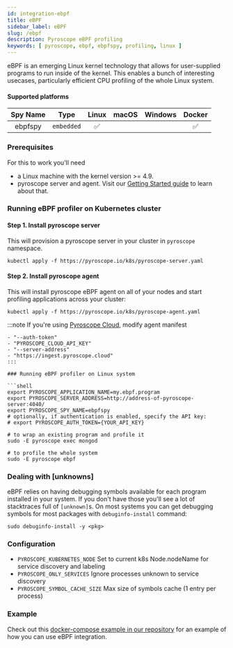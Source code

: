 ```yaml
---
id: integration-ebpf
title: eBPF
sidebar_label: eBPF
slug: /ebpf
description: Pyroscope eBPF profiling
keywords: [ pyroscope, ebpf, ebpfspy, profiling, linux ]
---
```





eBPF is an emerging Linux kernel technology that allows for user-supplied programs to run inside of the kernel. This enables a bunch of interesting usecases, particularly efficient CPU profiling of the whole Linux system.

#### Supported platforms

| Spy Name     | Type         | Linux | macOS | Windows | Docker |
|:------------:|:------------:|:-----:|:-----:|:-------:|:------:|
| ebpfspy      | `embedded`   |   ✅  |       |         |   ✅   |

### Prerequisites

For this to work you'll need
* a Linux machine with the kernel version >= 4.9.
* pyroscope server and agent. Visit our [Getting Started guide](/docs/#step-1-install-the-pyroscope-server) to learn about that.

### Running eBPF profiler on Kubernetes cluster

#### Step 1. Install pyroscope server

This will provision a pyroscope server in your cluster in `pyroscope` namespace.

```shell
kubectl apply -f https://pyroscope.io/k8s/pyroscope-server.yaml
```

#### Step 2. Install pyroscope agent

This will install pyroscope eBPF agent on all of your nodes and start profiling applications across your cluster:

```shell
kubectl apply -f https://pyroscope.io/k8s/pyroscope-agent.yaml
```

:::note
If you're using [Pyroscope Cloud](https://pyroscope.cloud/), modify agent manifest
```
- "--auth-token"
- "PYROSCOPE_CLOUD_API_KEY"
- "--server-address"
- "https://ingest.pyroscope.cloud"
:::

### Running eBPF profiler on Linux system

```shell
export PYROSCOPE_APPLICATION_NAME=my.ebpf.program
export PYROSCOPE_SERVER_ADDRESS=http://address-of-pyroscope-server:4040/
export PYROSCOPE_SPY_NAME=ebpfspy
# optionally, if authentication is enabled, specify the API key:
# export PYROSCOPE_AUTH_TOKEN={YOUR_API_KEY}

# to wrap an existing program and profile it
sudo -E pyroscope exec mongod

# to profile the whole system
sudo -E pyroscope ebpf
```

### Dealing with [unknowns]

eBPF relies on having debugging symbols available for each program installed in your system. If you don't have those you'll see a lot of stacktraces full of `[unknown]`s. On most systems you can get debugging symbols for most packages with `debuginfo-install` command:

```shell
sudo debuginfo-install -y <pkg>
```

### Configuration

* `PYROSCOPE_KUBERNETES_NODE` Set to current k8s Node.nodeName for service discovery and labeling
* `PYROSCOPE_ONLY_SERVICES` Ignore processes unknown to service discovery
* `PYROSCOPE_SYMBOL_CACHE_SIZE` Max size of symbols cache (1 entry per process)

### Example

Check out this [docker-compose example in our repository](https://github.com/pyroscope-io/pyroscope/blob/main/examples/ebpf) for an example of how you can use eBPF integration.




